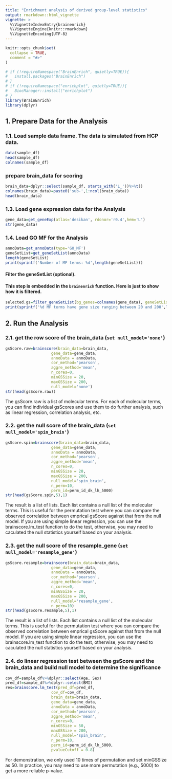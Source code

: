 ```yaml
---
title: "Enrichment analysis of derived group-level statistics"
output: rmarkdown::html_vignette
vignette: >
  %\VignetteIndexEntry{brainenrich}
  %\VignetteEngine{knitr::rmarkdown}
  %\VignetteEncoding{UTF-8}
---
```



```r
knitr::opts_chunk$set(
  collapse = TRUE,
  comment = "#>"
)
```


```r
# if (!requireNamespace("BrainEnrich", quietly=TRUE)){
#   install.packages("BrainEnrich")
# }
# if (!requireNamespace("enrichplot", quietly=TRUE)){
#   BiocManager::install("enrichplot")
# }
library(BrainEnrich)
library(dplyr)
```
## 1. Prepare Data for the Analysis

### 1.1. Load sample data frame. The data is simulated from HCP data.
```r
data(sample_df)
head(sample_df)
colnames(sample_df)
```
### prepare brain_data for scoring
```r
brain_data=dplyr::select(sample_df, starts_with('L_'))%>%t()
colnames(brain_data)=paste0('sub-',1:ncol(brain_data))
head(brain_data)
```

### 1.3. Load gene expression data for the Analysis
```r
gene_data=get_geneExp(atlas='desikan', rdonor='r0.4',hem='L')
str(gene_data)
```

### 1.4. Load GO MF for the Analysis
```r
annoData=get_annoData(type='GO_MF')
geneSetList=get_geneSetList(annoData)
length(geneSetList)
print(sprintf('Number of MF terms: %d',length(geneSetList)))
```

#### Filter the geneSetList (optional). 
#### This step is embedded in the `brainenrich` function. Here is just to show how it is filtered.

```r
selected.gs=filter_geneSetList(bg_genes=colnames(gene_data), geneSetList=geneSetList, minGSSize=20, maxGSSize=200)
print(sprintf('%d MF terms have gene size ranging between 20 and 200',length(selected.gs)))
```

## 2. Run the Analysis 

### 2.1. get the row score of the brain_data (`set null_model='none'`)
```r
gsScore.raw=brainscore(brain_data=brain_data, 
                    gene_data=gene_data, 
                    annoData = annoData,
                    cor_method='pearson', 
                    aggre_method='mean',
                    n_cores=0,
                    minGSSize = 20,
                    maxGSSize = 200,
                    null_model='none')
str(head(gsScore.raw))
```
The gsScore.raw is a list of molecular terms. For each of molecular terms, you can find individual gsScores and use them to do further analysis, such as linear regression, correlation analysis, etc.

### 2.2. get the null score of the brain_data (`set null_model='spin_brain'`)
```r
gsScore.spin=brainscore(brain_data=brain_data, 
                    gene_data=gene_data, 
                    annoData = annoData,
                    cor_method='pearson', 
                    aggre_method='mean',
                    n_cores=0,
                    minGSSize = 20,
                    maxGSSize = 200,
                    null_model='spin_brain',
                    n_perm=10,
                    perm_id=perm_id_dk_lh_5000)
str(head(gsScore.spin,5),1)
```
The result is a list of lists. Each list contains a null list of the molecular terms.
This is useful for the permutation test where you can compare the observed correlation between emprical gsScore against that from the null model.
If you are using simple linear regression, you can use the brainscore.lm_test function to do the test, otherwise, you may need to caculated the null statistics yourself based on your analysis.



### 2.3. get the null score of the resample_gene (`set null_model='resample_gene'`)
```r
gsScore.resample=brainscore(brain_data=brain_data, 
                    gene_data=gene_data, 
                    annoData = annoData,
                    cor_method='pearson', 
                    aggre_method='mean',
                    n_cores=0,
                    minGSSize = 20,
                    maxGSSize = 200,
                    null_model='resample_gene',
                    n_perm=10)
str(head(gsScore.resample,5),1)
```
The result is a list of lists. Each list contains a null list of the molecular terms.
This is useful for the permutation test where you can compare the observed correlation between emprical gsScore against that from the null model.
If you are using simple linear regression, you can use the brainscore.lm_test function to do the test, otherwise, you may need to caculated the null statistics yourself based on your analysis.


### 2.4. do linear regression test between the gsScore and the brain_data and build null model to determine the significance
```r
cov_df=sample_df%>%dplyr::select(Age, Sex)
pred_df=sample_df%>%dplyr::select(BMI)
res=brainscore.lm_test(pred_df=pred_df,
                    cov_df=cov_df,
                    brain_data=brain_data, 
                    gene_data=gene_data, 
                    annoData = annoData,
                    cor_method='pearson', 
                    aggre_method='mean',
                    n_cores=0,
                    minGSSize = 50,
                    maxGSSize = 200,
                    null_model='spin_brain',
                    n_perm=10,
                    perm_id=perm_id_dk_lh_5000,
                    pvalueCutoff = 0.8)
```
For demonstration, we only used 10 times of permutation and set minGSSize as 50. In practice, you may need to use more permutation (e.g., 5000) to get a more reliable p-value.
